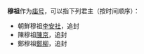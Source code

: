 '''穆祖'''作为[[庙号|庙号]]，可以指下列君主（按时间顺序）：

* 朝鮮穆祖[[李安社|李安社]]，追封
* 陳穆祖[[陳京|陳京]]，追封
* 鄭穆祖[[鄭柳|鄭柳]]，追封

{{disambig|cat=庙号消歧义}}